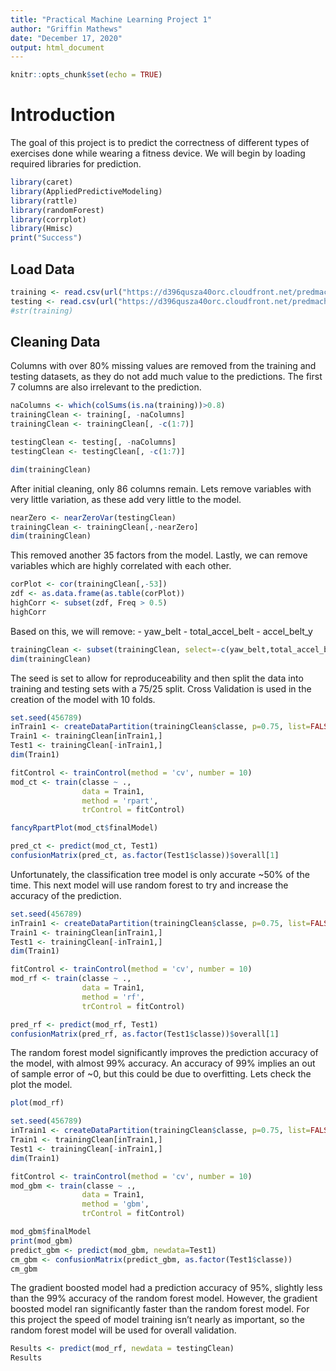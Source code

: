 ---
title: "Practical Machine Learning Project 1"
author: "Griffin Mathews"
date: "December 17, 2020"
output: html_document
---

```{r setup, include=FALSE}
knitr::opts_chunk$set(echo = TRUE)
```

# Introduction

The goal of this project is to predict the correctness of different types of exercises done while wearing a fitness device. We will begin by loading required libraries for prediction.

```{r libraries}
library(caret)
library(AppliedPredictiveModeling)
library(rattle)
library(randomForest)
library(corrplot)
library(Hmisc)
print("Success")
```

## Load Data


```{r pressure}
training <- read.csv(url("https://d396qusza40orc.cloudfront.net/predmachlearn/pml-training.csv"))
testing <- read.csv(url("https://d396qusza40orc.cloudfront.net/predmachlearn/pml-testing.csv"))
#str(training)
```

## Cleaning Data
Columns with over 80% missing values are removed from the training and testing datasets, as they do not add much value to the predictions. The first 7 columns are also irrelevant to the prediction.

```{r removena}
naColumns <- which(colSums(is.na(training))>0.8)
trainingClean <- training[, -naColumns]
trainingClean <- trainingClean[, -c(1:7)]

testingClean <- testing[, -naColumns]
testingClean <- testingClean[, -c(1:7)]

dim(trainingClean)
```

After initial cleaning, only 86 columns remain. Lets remove variables with very little variation, as these add very little to the model.

```{r removeZero}
nearZero <- nearZeroVar(testingClean)
trainingClean <- trainingClean[,-nearZero]
dim(trainingClean)
```
This removed another 35 factors from the model. Lastly, we can remove variables which are highly correlated with each other.

```{r correlation}
corPlot <- cor(trainingClean[,-53])
zdf <- as.data.frame(as.table(corPlot))
highCorr <- subset(zdf, Freq > 0.5)
highCorr
```
Based on this, we will remove:
- yaw_belt
- total_accel_belt
- accel_belt_y

```{r cleanCorr}
trainingClean <- subset(trainingClean, select=-c(yaw_belt,total_accel_belt, accel_belt_y))
dim(trainingClean)
```

The seed is set to allow for reproduceability and then split the data into training and testing sets with a 75/25 split. Cross Validation is used in the creation of the model with 10 folds.

```{r classification}
set.seed(456789)
inTrain1 <- createDataPartition(trainingClean$classe, p=0.75, list=FALSE)
Train1 <- trainingClean[inTrain1,]
Test1 <- trainingClean[-inTrain1,]
dim(Train1)

fitControl <- trainControl(method = 'cv', number = 10)
mod_ct <- train(classe ~ ., 
                data = Train1, 
                method = 'rpart', 
                trControl = fitControl)

fancyRpartPlot(mod_ct$finalModel)

pred_ct <- predict(mod_ct, Test1)
confusionMatrix(pred_ct, as.factor(Test1$classe))$overall[1]
```

Unfortunately, the classification tree model is only accurate ~50% of the time. This next model will use random forest to try and increase the accuracy of the prediction.

```{r RandomForest, cache=TRUE}
set.seed(456789)
inTrain1 <- createDataPartition(trainingClean$classe, p=0.75, list=FALSE)
Train1 <- trainingClean[inTrain1,]
Test1 <- trainingClean[-inTrain1,]
dim(Train1)

fitControl <- trainControl(method = 'cv', number = 10)
mod_rf <- train(classe ~ ., 
                data = Train1, 
                method = 'rf', 
                trControl = fitControl)

pred_rf <- predict(mod_rf, Test1)
confusionMatrix(pred_rf, as.factor(Test1$classe))$overall[1]
```
The random forest model significantly improves the prediction accuracy of the model, with almost 99% accuracy. An accuracy of 99% implies an out of sample error of ~0, but this could be due to overfitting. Lets check the plot the model.

```{r rfmodel}
plot(mod_rf)
```
```{r GradientBoosting, cache=TRUE}
set.seed(456789)
inTrain1 <- createDataPartition(trainingClean$classe, p=0.75, list=FALSE)
Train1 <- trainingClean[inTrain1,]
Test1 <- trainingClean[-inTrain1,]
dim(Train1)

fitControl <- trainControl(method = 'cv', number = 10)
mod_gbm <- train(classe ~ ., 
                data = Train1, 
                method = 'gbm', 
                trControl = fitControl)

mod_gbm$finalModel
print(mod_gbm)
predict_gbm <- predict(mod_gbm, newdata=Test1)
cm_gbm <- confusionMatrix(predict_gbm, as.factor(Test1$classe))
cm_gbm
```
The gradient boosted model had a prediction accuracy of 95%, slightly less than the 99% accuracy of the random forest model. However, the gradient boosted model ran significantly faster than the random forest model. For this project the speed of model training isn't nearly as important, so the random forest model will be used for overall validation.

```{r validation}
Results <- predict(mod_rf, newdata = testingClean)
Results
```